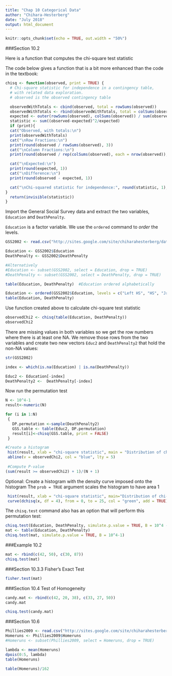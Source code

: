 ---
title: "Chap 10 Categorical Data"
author: "Chihara-Hesterberg"
date: "July 2018"
output: html_document
---

```{r setup, include=FALSE}
knitr::opts_chunk$set(echo = TRUE, out.width = "50%")
```

###Section 10.2

Here is a function that computes the chi-square test statistic

The code below gives a function that is a bit more enhanced than the code in the textbook:
```{r}
chisq <- function(observed, print = TRUE) {
  # Chi-square statistic for independence in a contingency table,
  # with related data exploration.
  # observed is the observed contingency table

  observedWithTotals <- cbind(observed, total = rowSums(observed))
  observedWithTotals <- rbind(observedWithTotals, total = colSums(observedWithTotals))
  expected <- outer(rowSums(observed), colSums(observed)) / sum(observed)
  statistic <- sum((observed-expected)^2/expected)
  if (print){
  cat("Observed, with totals:\n")
  print(observedWithTotals)
  cat("\nRow Fractions:\n")
  print(round(observed / rowSums(observed), 3))
  cat("\nColumn Fractions:\n")
  print(round(observed / rep(colSums(observed), each = nrow(observed)), 3))

  cat("\nExpected:\n")
  print(round(expected, 1))
  cat("\nDifference:\n")
  print(round(observed - expected, 1))

  cat("\nChi-squared statistic for independence:", round(statistic, 1), "\n")
}
  return(invisible(statistic))
}
```
Import the General Social Survey data and extract the two variables, <tt>`Education`</tt> and
<tt>`DeathPenalty`</tt>.

<tt>`Education`</tt> is a factor variable. We use the <tt>`ordered`</tt> command to *order* the levels.

```{r}
GSS2002 <- read.csv("http://sites.google.com/site/chiharahesterberg/data2/GSS2002.csv")

Education <- GSS2002$Education
DeathPenalty <- GSS2002$DeathPenalty

#Alternatively
#Education <- subset(GSS2002, select = Education, drop = TRUE)
#DeathPenalty <- subset(GSS2002, select = DeathPenalty, drop = TRUE)

table(Education, DeathPenalty)  #Education ordered alphabetically

Education <- ordered(GSS2002$Education, levels = c("Left HS", "HS", "Jr Col", "Bachelors", "Graduate"))                    
table(Education, DeathPenalty)
```

Use function created above to calculate chi-square test statistic

```{r}
observedChi2 <- chisq(table(Education, DeathPenalty))
observedChi2
```

There are missing values in both variables so we get the row numbers where there is at least one NA. We remove those rows from the two variables and create two new vectors <tt>`Educ2`</tt> and <tt>`DeathPenalty2`</tt> that hold the non-NA values:

```{r}
str(GSS2002)

index <- which(is.na(Education) | is.na(DeathPenalty))

Educ2 <- Education[-index]
DeathPenalty2 <-  DeathPenalty[-index]
```
Now run the permutation test
```{r}
N <- 10^4-1
result<-numeric(N)

for (i in 1:N)
 {
   DP.permutation <-sample(DeathPenalty2)
   GSS.table <- table(Educ2, DP.permutation)
   result[i]<-chisq(GSS.table, print = FALSE)
 }

#Create a histogram
 hist(result, xlab = "chi-square statistic", main = "Distribution of chi-square statistic")
 abline(v = observedChi2, col = "blue", lty = 5)
 
 #Compute P-value
(sum(result >= observedChi2) + 1)/(N + 1)
```

Optional: Create a histogram with the density curve
imposed onto the histogram
The <tt>`prob = TRUE`</tt> argument scales the histogram to have area 1
```{r}
 hist(result, xlab = "chi-square statistic", main="Distribution of chi-square statistic")
 curve(dchisq(x, df = 4), from = 0, to = 25, col = "green", add = TRUE)
```

The <tt>`chisq.test`</tt> command also has an option that will perform this permutation test:

```{r}
chisq.test(Education, DeathPenalty, simulate.p.value = TRUE, B = 10^4 - 1)
mat <- table(Education, DeathPenalty)
chisq.test(mat, simulate.p.value = TRUE, B = 10^4-1)
```




###Example 10.2
```{r}
mat <- rbind(c(42, 50), c(30, 87))
chisq.test(mat)
```

###Section 10.3.3 Fisher's Exact Test

```{r}
fisher.test(mat)
```

###Section 10.4 Test of Homogeneity
```{r}
candy.mat <- rbind(c(42, 20, 38), c(33, 27, 50))
candy.mat

chisq.test(candy.mat)
```

###Section 10.6
```{r}
Phillies2009 <- read.csv("http://sites.google.com/site/chiharahesterberg/data2/Phillies2009.csv")
Homeruns <- Phillies2009$Homeruns
#Homeruns <- subset(Phillies2009, select = Homeruns, drop = TRUE)

lambda <- mean(Homeruns)
dpois(0:5, lambda)
table(Homeruns)

table(Homeruns)/162
```